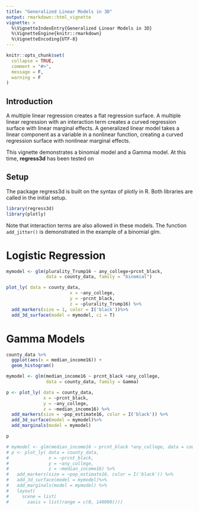 ```yaml
---
title: "Generalized Linear Models in 3D"
output: rmarkdown::html_vignette
vignette: >
  %\VignetteIndexEntry{Generalized Linear Models in 3D}
  %\VignetteEngine{knitr::rmarkdown}
  %\VignetteEncoding{UTF-8}
---
```


```r
knitr::opts_chunk$set(
  collapse = TRUE,
  comment = "#>",
  message = F,
  warning = F
)
```

## Introduction

A multiple linear regression creates a flat regression surface. A multiple linear regression with an interaction term creates a curved regression surface with linear marginal effects. A generalized linear model takes a linear component as a variable in a nonlinear function, creating a curved regression surface with nonlinear marginal effects. 

This vignette demonstrates a binomial model and a Gamma model. At this time, __regress3d__ has been tested on 


## Setup

The package regress3d is built on the syntax of plotly in R. Both libraries are called in the initial setup.

```r
library(regress3d)
library(plotly)
```

Note that interaction terms are also allowed in these models. The function `add_jitter()` is demonstrated in the example of a binomial glm.


# Logistic Regression

```r
mymodel <- glm(plurality_Trump16 ~ any_college+prcnt_black, 
               data = county_data, family = "binomial")

plot_ly( data = county_data,
                        x = ~any_college,
                        y = ~prcnt_black,
                        z = ~plurality_Trump16) %>%
  add_markers(size = 1, color = I('black'))%>%
  add_3d_surface(model = mymodel, ci = T) 

```

# Gamma Models

```r
county_data %>%
  ggplot(aes(x = median_income16)) +
  geom_histogram()
```

```r
mymodel <- glm(median_income16 ~ prcnt_black +any_college, 
               data = county_data, family = Gamma)

p <- plot_ly( data = county_data,
              x = ~prcnt_black,
              y = ~any_college,
              z = ~median_income16) %>%
  add_markers(size = ~pop_estimate16, color = I('black')) %>%
  add_3d_surface(model = mymodel)%>%
  add_marginals(model = mymodel) 

p
```


```r
# mymodel <- glm(median_income16 ~ prcnt_black *any_college, data = county_data, family = Gamma)
# p <- plot_ly( data = county_data,
#               x = ~prcnt_black,
#               y = ~any_college,
#               z = ~median_income16) %>%
#   add_markers(size = ~pop_estimate16, color = I('black')) %>%
#   add_3d_surface(model = mymodel)%>%
#   add_marginals(model = mymodel) %>%
#   layout(
#     scene = list(
#       zaxis = list(range = c(0, 140000))))
```
